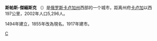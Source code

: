 {{coord|54|25|N|34|01|E|region:RU_type:city|display=title}}
'''斯帕斯-傑緬斯克''' （{{lang-ru|Спас-Деме́нск}}）是[[俄罗斯|俄罗斯]][[卡卢加州|卡卢加州]]西部的一个城市，距离州府[[卡卢加|卡卢加]]以西197公里，2002年人口5,296人。

1494年建立，1855年改為現名。1917年建市。

{{卡盧加州行政區劃}}
{{Authority control}}
[[Category:卡卢加州城市|С]]